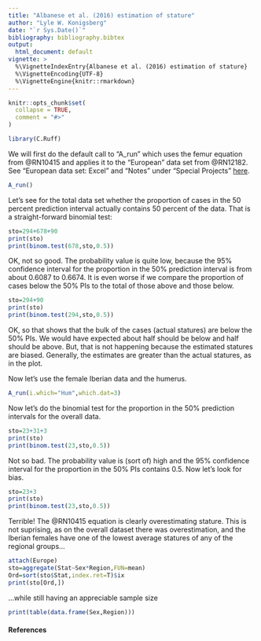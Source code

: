 ---
title: "Albanese et al. (2016) estimation of stature"
author: "Lyle W. Konigsberg"
date: "`r Sys.Date()`"
bibliography: bibliography.bibtex
output:
  html_document: default
vignette: >
  %\VignetteIndexEntry{Albanese et al. (2016) estimation of stature}
  %\VignetteEncoding{UTF-8}
  %\VignetteEngine{knitr::rmarkdown}
---

```{r setup, include = FALSE}
knitr::opts_chunk$set(
  collapse = TRUE,
  comment = "#>"
)
```

```{r eval=T}
library(C.Ruff)
```

We will first do the default call to "A_run" which uses the femur equation from @RN10415 and applies it to the "European" data set from @RN12182. See "European data set: Excel" and "Notes" under "Special Projects" [here](https://fae.johnshopkins.edu/chris-ruff/).

```{r fig.dim=c(6,6)}
A_run()
```

Let's see for the total data set whether the proportion of cases in the 50 percent prediction interval actually contains 50 percent of the data.  That is a straight-forward binomial test:
```{r }
sto=294+678+90
print(sto)
print(binom.test(678,sto,0.5))
```
OK, not so good.  The probability value is quite low, because the 95% confidence interval for the proportion in the 50% prediction interval is from about 0.6087 to 0.6674. It is even worse if we compare the proportion of cases below the 50% PIs to the total of those above and those below.
```{r }
sto=294+90
print(sto)
print(binom.test(294,sto,0.5))
```
OK, so that shows that the bulk of the cases (actual statures) are below the 50% PIs.  We would have expected about half should be below and half should be above.  But, that is not happening because the estimated statures are biased.  Generally, the estimates are greater than the actual statures, as in the plot.

Now let's use the female Iberian data and the humerus.

```{r fig.dim=c(6,6)}
A_run(i.which="Hum",which.dat=3)
```

Now let's do the binomial test for the proportion in the 50% prediction intervals for the overall data.

```{r }
sto=23+31+3
print(sto)
print(binom.test(23,sto,0.5))
```

Not so bad.  The probability value is (sort of) high and the 95% confidence interval for the proportion in the 50% PIs contains 0.5.  Now let's look for bias.

```{r }
sto=23+3
print(sto)
print(binom.test(23,sto,0.5))
```

Terrible! The @RN10415 equation is clearly overestimating stature.  This is not suprising, as on the overall dataset there was overestimation, and the Iberian females have one of the lowest average statures of any of the regional groups...

```{r }
attach(Europe)
sto=aggregate(Stat~Sex*Region,FUN=mean)
Ord=sort(sto$Stat,index.ret=T)$ix
print(sto[Ord,])
```

...while still having an appreciable sample size
```{r}
print(table(data.frame(Sex,Region)))
```


#### References


